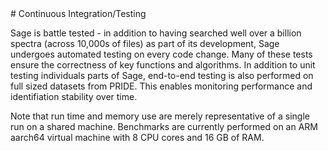 

<div className="container mx-auto">
# Continuous Integration/Testing

Sage is battle tested - in addition to having searched well over a billion spectra (across 10,000s of files)
as part of its development, Sage undergoes automated testing on every code change.
Many of these tests ensure the correctness of key functions and algorithms. 
In addition to unit testing individuals parts of Sage, end-to-end testing is also performed
on full sized datasets from PRIDE. This enables monitoring performance and identifiation stability over time.

<span className="font-light">
Note that run time and memory use are merely representative of a single run on a shared machine.
Benchmarks are currently
performed on an ARM aarch64 virtual machine with 8 CPU cores and 16 GB of RAM.
</span>

<SageCI />

</div>